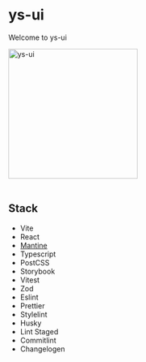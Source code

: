 
<Meta title="Getting Started/Welcome" />

# ys-ui

Welcome to ys-ui

<img src="/public/logo.svg" alt="ys-ui" width="256" />

<br />
<br />

## Stack

- Vite
- React
- <a href="https://mantine.dev/" target="_blank">
    Mantine
  </a>
- Typescript
- PostCSS
- Storybook
- Vitest
- Zod
- Eslint
- Prettier
- Stylelint
- Husky
- Lint Staged
- Commitlint
- Changelogen
